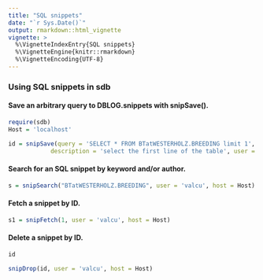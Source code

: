 ```yaml
---
title: "SQL snippets"
date: "`r Sys.Date()`"
output: rmarkdown::html_vignette
vignette: >
  %\VignetteIndexEntry{SQL snippets}
  %\VignetteEngine{knitr::rmarkdown}
  %\VignetteEncoding{UTF-8}
---
```



### Using SQL snippets in sdb

#### Save an arbitrary query to DBLOG.snippets with snipSave().
```r
require(sdb)
Host = 'localhost'

id = snipSave(query = 'SELECT * FROM BTatWESTERHOLZ.BREEDING limit 1', 
            description = 'select the first line of the table', user = 'valcu', host = Host)
```


#### Search for an SQL snippet by keyword and/or author.
```r
s = snipSearch("BTatWESTERHOLZ.BREEDING", user = 'valcu', host = Host)
```

#### Fetch a snippet by ID.
```r
s1 = snipFetch(1, user = 'valcu', host = Host)

```
#### Delete a snippet by ID.
```r
id
```

```r
snipDrop(id, user = 'valcu', host = Host)
```


